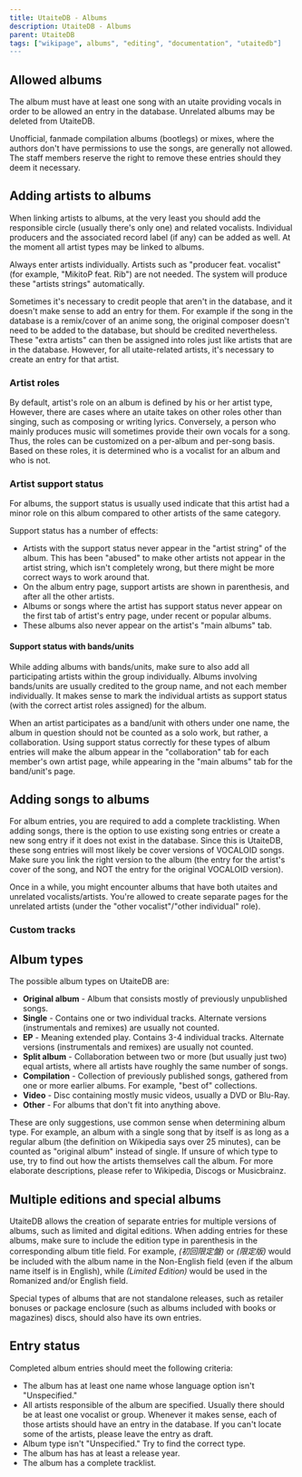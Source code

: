 ---
title: UtaiteDB - Albums
description: UtaiteDB - Albums
parent: UtaiteDB
tags: ["wikipage", albums", "editing", "documentation", "utaitedb"]
---

## Allowed albums

The album must have at least one song with an utaite providing vocals in order to be allowed an entry in the database. Unrelated albums may be deleted from UtaiteDB.

Unofficial, fanmade compilation albums (bootlegs) or mixes, where the authors don't have permissions to use the songs, are generally not allowed. The staff members reserve the right to remove these entries should they deem it necessary.

## Adding artists to albums

When linking artists to albums, at the very least you should add the responsible circle (usually there's only one) and related vocalists. Individual producers and the associated record label (if any) can be added as well. At the moment all artist types may be linked to albums.

Always enter artists individually. Artists such as "producer feat. vocalist" (for example, "MikitoP feat. Rib") are not needed. The system will produce these "artists strings" automatically.

Sometimes it's necessary to credit people that aren't in the database, and it doesn't make sense to add an entry for them. For example if the song in the database is a remix/cover of an anime song, the original composer doesn't need to be added to the database, but should be credited nevertheless. These "extra artists" can then be assigned into roles just like artists that are in the database. However, for all utaite-related artists, it's necessary to create an entry for that artist.

### Artist roles

By default, artist's role on an album is defined by his or her artist type, However, there are cases where an utaite takes on other roles other than singing, such as composing or writing lyrics. Conversely, a person who mainly produces music will sometimes provide their own vocals for a song. Thus, the roles can be customized on a per-album and per-song basis. Based on these roles, it is determined who is a vocalist for an album and who is not.

### Artist support status

For albums, the support status is usually used indicate that this artist had a minor role on this album compared to other artists of the same category. 

Support status has a number of effects:

* Artists with the support status never appear in the "artist string" of the album. This has been "abused" to make other artists not appear in the artist string, which isn't completely wrong, but there might be more correct ways to work around that.
* On the album entry page, support artists are shown in parenthesis, and after all the other artists.
* Albums or songs where the artist has support status never appear on the first tab of artist's entry page, under recent or popular albums.
* These albums also never appear on the artist's "main albums" tab.

#### Support status with bands/units

While adding albums with bands/units, make sure to also add all participating artists within the group individually. Albums involving bands/units are usually credited to the group name, and not each member individually. It makes sense to mark the individual artists as support status (with the correct artist roles assigned) for the album.

When an artist participates as a band/unit with others under one name, the album in question should not be counted as a solo work, but rather, a  collaboration. Using support status correctly for these types of album entries will make the album appear in the "collaboration" tab for each member's own artist page, while appearing in the "main albums" tab for the band/unit's page.


## Adding songs to albums

For album entries, you are required to add a complete tracklisting. When adding songs, there is the option to use existing song entries or create a new song entry if it does not exist in the database. Since this is UtaiteDB, these song entries will most likely be cover versions of VOCALOID songs. Make sure you link the right version to the album (the entry for the artist's cover of the song, and NOT the entry for the original VOCALOID version).

Once in a while, you might encounter albums that have both utaites and unrelated vocalists/artists. You're allowed to create separate pages for the unrelated artists (under the "other vocalist"/"other individual" role).

### Custom tracks

## Album types

The possible album types on UtaiteDB are:

* **Original album** - Album that consists mostly of previously unpublished songs.
* **Single** - Contains one or two individual tracks. Alternate versions (instrumentals and remixes) are usually not counted.
* **EP** - Meaning extended play. Contains 3-4 individual tracks. Alternate versions (instrumentals and remixes) are usually not counted.
* **Split album** - Collaboration between two or more (but usually just two) equal artists, where all artists have roughly the same number of songs.
* **Compilation** - Collection of previously published songs, gathered from one or more earlier albums. For example, "best of" collections.
* **Video** - Disc containing mostly music videos, usually a DVD or Blu-Ray.
* **Other** - For albums that don't fit into anything above.

These are only suggestions, use common sense when determining album type. For example, an album with a single song that by itself is as long as a regular album (the definition on Wikipedia says over 25 minutes), can be counted as "original album" instead of single. If unsure of which type to use, try to find out how the artists themselves call the album. For more elaborate descriptions, please refer to Wikipedia, Discogs or Musicbrainz.

## Multiple editions and special albums

UtaiteDB allows the creation of separate entries for multiple versions of albums, such as limited and digital editions. When adding entries for these albums, make sure to include the edition type in parenthesis in the corresponding album title field. For example, _(初回限定盤)_ or _(限定版)_ would be included with the album name in the Non-English field (even if the album name itself is in English), while _(Limited Edition)_ would be used in the Romanized and/or English field.

Special types of albums that are not standalone releases, such as retailer bonuses or package enclosure (such as albums included with books or magazines) discs, should also have its own entries. 

## Entry status

Completed album entries should meet the following criteria:

* The album has at least one name whose language option isn't "Unspecified."
* All artists responsible of the album are specified. Usually there should be at least one vocalist or group. Whenever it makes sense, each of those artists should have an entry in the database. If you can't locate some of the artists, please leave the entry as draft.
* Album type isn't "Unspecified." Try to find the correct type.
* The album has has at least a release year.
* The album has a complete tracklist.